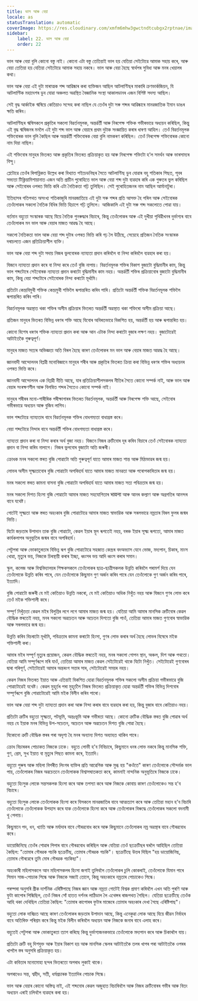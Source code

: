 ```yaml
---
title: ভাল আৰু বেয়া
locale: as
statusTranslation: automatic
coverImage: https://res.cloudinary.com/xmfm6mhw3gwctndtcubgx2rptnae/image/upload/v1740337243/small_cover_educacion_fundamental_a051170f1c.webp
sidebar:
    label: 22. ভাল আৰু বেয়া
    order: 22
---
```

ভাল আৰু বেয়া বুলি কোনো বস্তু নাই। কোনো এটা বস্তু তেতিয়াই ভাল হয় যেতিয়া সেইটোৱে আমাক সহায় কৰে, আৰু বেয়া তেতিয়া হয় যেতিয়া সেইটোৱে আমাক সহায় নকৰে। ভাল আৰু বেয়া হৈছে স্বাৰ্থপৰ সুবিধা আৰু মনৰ খেয়ালৰ কথা।

ভাল আৰু বেয়া এই দুটা মাৰাত্মক শব্দ আৱিষ্কাৰ কৰা ব্যক্তিজন আছিল আটলাণ্টিছৰ মাকাৰি ক্ৰণভাৰ্কজিয়ন, যি আটলাণ্টিক মহাদেশৰ ডুব যোৱা অঞ্চলত অৱস্থিত বৈজ্ঞানিক সংস্থা আকালডানৰ এজন বিশিষ্ট সদস্য আছিল।

সেই বৃদ্ধ আৰ্কাইক ঋষিয়ে কেতিয়াও সন্দেহ কৰা নাছিল যে তেওঁৰ দুটা সৰু শব্দৰ আৱিষ্কাৰে মানৱজাতিক ইমান ডাঙৰ ক্ষতি কৰিব।

আটলাণ্টিছৰ ঋষিসকলে প্ৰকৃতিৰ সকলো বিৱৰ্তনমূলক, অন্তৰ্ৱৰ্তী আৰু নিৰপেক্ষ শক্তিক গভীৰভাৱে অধ্যয়ন কৰিছিল, কিন্তু এই বৃদ্ধ ঋষিজনৰ মনলৈ এই দুটা শব্দ ভাল আৰু বেয়াৰে প্ৰথম দুটাক সংজ্ঞায়িত কৰাৰ ধাৰণা আহিল। তেওঁ বিৱৰ্তনমূলক শক্তিবোৰক ভাল বুলি কৈছিল আৰু অন্তৰ্ৱৰ্তী শক্তিবোৰক বেয়া বুলি নামকৰণ কৰিছিল। তেওঁ নিৰপেক্ষ শক্তিবোৰক কোনো নাম দিয়া নাছিল।

এই শক্তিবোৰ মানুহৰ ভিতৰত আৰু প্ৰকৃতিৰ ভিতৰত প্ৰক্ৰিয়াকৃত হয় আৰু নিৰপেক্ষ শক্তিটো হ’ল সমৰ্থন আৰু ভাৰসাম্যৰ বিন্দু।

প্লেটোৱে তেওঁৰ ৰিপাব্লিকত উল্লেখ কৰা বিখ্যাত পইচেডনিছৰ সৈতে আটলাণ্টিছ ডুব যোৱাৰ বহু শতিকাৰ পিছত, পূবৰ সভ্যতা টিক্লিয়ামিশায়ানাত এজন অতি প্ৰাচীন পুৰোহিতে ভাল আৰু বেয়া শব্দ দুটা ব্যৱহাৰ কৰি এক গুৰুতৰ ভুল কৰিছিল আৰু সেইবোৰৰ ওপৰত ভিত্তি কৰি এটা নৈতিকতা গঢ়ি তুলিছিল। সেই পুৰোহিতজনৰ নাম আছিল আৰ্মানাটুৰা।

ইতিহাসৰ গতিপথত অসংখ্য শতিকাজুৰি মানৱজাতিয়ে এই দুটা সৰু শব্দৰ প্ৰতি আসক্ত হৈ পৰিল আৰু সেইবোৰক তেওঁলোকৰ সকলো নৈতিক বিধিৰ ভিত্তি হিচাপে গঢ়ি তুলিলে। আজিকালি এই দুটা সৰু শব্দ সকলোতে পোৱা যায়।

বৰ্তমান বহুতো সংস্কাৰক আছে যিয়ে নৈতিক পুনৰুদ্ধাৰ বিচাৰে, কিন্তু তেওঁলোকৰ আৰু এই দুখীয়া পৃথিৱীখনৰ দুৰ্ভাগ্যৰ বাবে তেওঁলোকৰ মন ভাল আৰু বেয়াৰ মাজত আৱদ্ধ হৈ আছে।

সকলো নৈতিকতা ভাল আৰু বেয়া শব্দ দুটাৰ ওপৰত ভিত্তি কৰি গঢ় লৈ উঠিছে, সেয়েহে প্ৰতিজন নৈতিক সংস্কাৰক দৰাচলতে এজন প্ৰতিক্ৰিয়াশীল ব্যক্তি।

ভাল আৰু বেয়া শব্দ দুটা সদায় নিজৰ ভুলবোৰক ন্যায্যতা প্ৰদান কৰিবলৈ বা নিন্দা কৰিবলৈ ব্যৱহাৰ কৰা হয়।

যিজনে ন্যায্যতা প্ৰদান কৰে বা নিন্দা কৰে তেওঁ বুজি নাপায়। বিৱৰ্তনমূলক শক্তিৰ বিকাশ বুজাটো বুদ্ধিমানীৰ কাম, কিন্তু ভাল শব্দটোৰে সেইবোৰক ন্যায্যতা প্ৰদান কৰাটো বুদ্ধিমানীৰ কাম নহয়। অন্তৰ্ৱৰ্তী শক্তিৰ প্ৰক্ৰিয়াবোৰ বুজাটো বুদ্ধিমানীৰ কাম, কিন্তু বেয়া শব্দটোৰে সেইবোৰক নিন্দা কৰাটো মূৰ্খামি।

প্ৰতিটো কেন্দ্ৰবিমুখী শক্তিক কেন্দ্ৰমুখী শক্তিলৈ ৰূপান্তৰিত কৰিব পাৰি। প্ৰতিটো অন্তৰ্ৱৰ্তী শক্তিক বিৱৰ্তনমূলক শক্তিলৈ ৰূপান্তৰিত কৰিব পাৰি।

বিৱৰ্তনমূলক অৱস্থাত থকা শক্তিৰ অসীম প্ৰক্ৰিয়াৰ ভিতৰত অন্তৰ্ৱৰ্তী অৱস্থাত থকা শক্তিৰো অসীম প্ৰক্ৰিয়া আছে।

প্ৰতিজন মানুহৰ ভিতৰত বিভিন্ন ধৰণৰ শক্তি আছে যিবোৰ অবিৰতভাৱে বিকশিত হয়, অন্তৰ্ৱৰ্তী হয় আৰু ৰূপান্তৰিত হয়।

কোনো বিশেষ ধৰণৰ শক্তিক ন্যায্যতা প্ৰদান কৰা আৰু আন এটাক নিন্দা কৰাটো বুজাৰ লক্ষণ নহয়। বুজাটোৱেই আটাইতকৈ গুৰুত্বপূৰ্ণ।

মানুহৰ মাজত সত্যৰ অভিজ্ঞতা অতি বিৰল হৈছে কাৰণ তেওঁলোকৰ মন ভাল আৰু বেয়াৰ মাজত আৱদ্ধ হৈ আছে।

জ্ঞানবাদী আন্দোলনৰ বিপ্লৱী মনোবিজ্ঞানে মানুহৰ শৰীৰ আৰু প্ৰকৃতিৰ ভিতৰত ক্ৰিয়া কৰা বিভিন্ন ধৰণৰ শক্তিৰ অধ্যয়নৰ ওপৰত ভিত্তি কৰে।

জ্ঞানবাদী আন্দোলনৰ এক বিপ্লৱী নীতি আছে, যাৰ প্ৰতিক্ৰিয়াশীলসকলৰ নীতিৰ সৈতে কোনো সম্পৰ্ক নাই, আৰু ভাল আৰু বেয়াৰ সংৰক্ষণশীল আৰু বিলম্বিত শব্দৰ সৈতেও কোনো সম্পৰ্ক নাই।

মানুহৰ শৰীৰৰ মনো-শাৰীৰিক পৰীক্ষাগাৰৰ ভিতৰত বিৱৰ্তনমূলক, অন্তৰ্ৱৰ্তী আৰু নিৰপেক্ষ শক্তি আছে, সেইবোৰ গভীৰভাৱে অধ্যয়ন আৰু বুজিব লাগিব।

ভাল শব্দটোৱে ন্যায্যতাৰ বাবে বিৱৰ্তনমূলক শক্তিৰ বোধগম্যতা বাধাগ্ৰস্ত কৰে।

বেয়া শব্দটোৱে নিন্দাৰ বাবে অন্তৰ্ৱৰ্তী শক্তিৰ বোধগম্যতা বাধাগ্ৰস্ত কৰে।

ন্যায্যতা প্ৰদান কৰা বা নিন্দা কৰাৰ অৰ্থ বুজা নহয়। যিজনে নিজৰ ত্ৰুটিবোৰ দূৰ কৰিব বিচাৰে তেওঁ সেইবোৰক ন্যায্যতা প্ৰদান বা নিন্দা কৰিব নালাগে। নিজৰ ভুলবোৰ বুজাটো অতি জৰুৰী।

ক্ৰোধক মনৰ সকলো স্তৰত বুজি পোৱাটো অতি গুৰুত্বপূৰ্ণ যাতে আমাৰ মাজত শান্ত আৰু মিঠাভাৱৰ জন্ম হয়।

লোভৰ অসীম সূক্ষ্মতাবোৰ বুজি পোৱাটো অপৰিহাৰ্য যাতে আমাৰ মাজত মানৱতা আৰু পৰোপকাৰিতাৰ জন্ম হয়।

মনৰ সকলো স্তৰত কামনা বাসনা বুজি পোৱাটো অপৰিহাৰ্য যাতে আমাৰ মাজত সত্য পবিত্ৰতাৰ জন্ম হয়।

মনৰ সকলো দিশত হিংসা বুজি পোৱাটো আমাৰ মাজত সহযোগিতাৰ भावना আৰু আনৰ কল্যাণ আৰু অগ্ৰগতিৰ আনন্দৰ বাবে যথেষ্ট।

গোটেই সূক্ষ্মতা আৰু স্তৰত অহংকাৰ বুজি পোৱাটোৱে আমাৰ মাজত স্বাভাৱিক আৰু সৰলভাৱে নম্ৰতাৰ বিৰল ফুলৰ জন্মৰ ভিত্তি।

যিটো জড়তাৰ উপাদান তাক বুজি পোৱাটো, কেৱল ইয়াৰ স্থূল ৰূপতেই নহয়, বৰঞ্চ ইয়াৰ সূক্ষ্ম ৰূপতো, আমাৰ মাজত কাৰ্যকলাপৰ অনুভূতিৰ জন্মৰ বাবে অপৰিহাৰ্য।

পেটুপৰা আৰু ভোকাতুৰতাৰ বিভিন্ন ৰূপ বুজি পোৱাটোৱে সহজাত কেন্দ্ৰৰ বদঅভ্যাস যেনে ভোজ, মদ্যপান, চিকাৰ, মাংস খোৱা, মৃত্যুৰ ভয়, নিজকে চিৰস্থায়ী কৰাৰ ইচ্ছা, ধ্বংসৰ ভয় আদি ধ্বংস কৰাৰ সমান।

স্কুল, কলেজ আৰু বিশ্ববিদ্যালয়ৰ শিক্ষকসকলে তেওঁলোকৰ ছাত্ৰ-ছাত্ৰীসকলক উন্নতি কৰিবলৈ পৰামৰ্শ দিয়ে যেন তেওঁলোকে উন্নতি কৰিব পাৰে, যেন তেওঁলোকে কিছুমান গুণ অৰ্জন কৰিব পাৰে যেন তেওঁলোকে গুণ অৰ্জন কৰিব পাৰে, ইত্যাদি।

বুজি পোৱাটো জৰুৰী যে মই কেতিয়াও উন্নতি নকৰো, যে মই কেতিয়াও অধিক নিখুঁত নহয় আৰু যিজনে গুণৰ লোভ কৰে তেওঁ মইক শক্তিশালী কৰে।

সম্পূৰ্ণ নিখুঁততা কেৱল মইৰ বিলুপ্তিৰ লগে লগে আমাৰ মাজত জন্ম হয়। যেতিয়া আমি আমাৰ মানসিক ত্ৰুটিবোৰ কেৱল বৌদ্ধিক স্তৰতেই নহয়, মনৰ সকলো অৱচেতন আৰু অচেতন দিশতো বুজি পাওঁ, তেতিয়া আমাৰ মাজত গুণবোৰ স্বাভাৱিক আৰু সৰলভাৱে জন্ম হয়।

উন্নতি কৰিব বিচৰাটো মূৰ্খামি, পবিত্ৰতাৰ কামনা কৰাটো হিংসা, গুণৰ লোভ কৰাৰ অৰ্থ হৈছে লোভৰ বিষেৰে মইক শক্তিশালী কৰা।

আমাৰ মইৰ সম্পূৰ্ণ মৃত্যুৰ প্ৰয়োজন, কেৱল বৌদ্ধিক স্তৰতেই নহয়, মনৰ সকলো গোপন স্থান, অঞ্চল, দিশ আৰু পথতো। যেতিয়া আমি সম্পূৰ্ণৰূপে মৰি যাওঁ, তেতিয়া আমাৰ মাজত কেৱল সেইটোৱেই থাকে যিটো নিখুঁত। সেইটোৱেই গুণবোৰৰ দ্বাৰা পৰিপূৰ্ণ, সেইটোৱেই আমাৰ অন্তৰংগ সত্তাৰ সাৰ, সেইটোৱেই সময়ৰ নহয়।

কেৱল নিজৰ ভিতৰত ইয়াত আৰু এতিয়াই বিকশিত হোৱা বিৱৰ্তনমূলক শক্তিৰ সকলো অসীম প্ৰক্ৰিয়া গভীৰভাৱে বুজি পোৱাটোৱেই যথেষ্ট। কেৱল মুহূৰ্তৰ পৰা মুহূৰ্তলৈ নিজৰ ভিতৰত প্ৰক্ৰিয়াকৃত হোৱা অন্তৰ্ৱৰ্তী শক্তিৰ বিভিন্ন দিশবোৰ সম্পূৰ্ণৰূপে বুজি পোৱাটোৱেই আমি মইক বিলীন কৰিব পাৰো।

ভাল আৰু বেয়া শব্দ দুটা ন্যায্যতা প্ৰদান কৰা আৰু নিন্দা কৰাৰ বাবে ব্যৱহাৰ কৰা হয়, কিন্তু বুজাৰ বাবে কেতিয়াও নহয়।

প্ৰতিটো ত্ৰুটিৰ বহুতো সূক্ষ্মতা, পটভূমি, অন্তঃভূমি আৰু গভীৰতা আছে। কোনো ত্ৰুটিক বৌদ্ধিক স্তৰত বুজি পোৱাৰ অৰ্থ নহয় যে ইয়াক মনৰ বিভিন্ন উপ-সচেতন, অচেতন আৰু অৱচেতন দিশত বুজি পোৱা হৈছে।

যিকোনো ত্ৰুটি বৌদ্ধিক স্তৰৰ পৰা অদৃশ্য হৈ মনৰ অন্যান্য দিশত অব্যাহত থাকিব পাৰে।

ক্ৰোধ বিচাৰকৰ পোচাকত নিজকে ঢাকে। বহুতে লোভী হ'ব নিবিচাৰে, কিছুমানে ধনৰ লোভ নকৰে কিন্তু মানসিক শক্তি, গুণ, প্ৰেম, সুখ ইয়াত বা মৃত্যুৰ পিছত কামনা কৰে, ইত্যাদি।

বহুতো পুৰুষ আৰু মহিলা বিপৰীত লিংগৰ ব্যক্তিৰ প্ৰতি আৱেগিক আৰু মুগ্ধ হয় "কওঁতে" কাৰণ তেওঁলোকে সৌন্দৰ্যক ভাল পায়, তেওঁলোকৰ নিজৰ অৱচেতনে তেওঁলোকক বিশ্বাসঘাতকতা কৰে, কামনাই নান্দনিক অনুভূতিৰে নিজকে ঢাকে।

বহুতো হিংসুক লোকে সন্তসকলক হিংসা কৰে আৰু তপস্যা কৰে আৰু নিজকে কোবায় কাৰণ তেওঁলোকেও সন্ত হ'ব বিচাৰে।

বহুতো হিংসুক লোকে তেওঁলোকক হিংসা কৰে যিসকলে মানৱজাতিৰ বাবে আত্মত্যাগ কৰে আৰু তেতিয়া মহান হ'ব বিচাৰি তেওঁলোকে তেওঁলোকক উপহাস কৰে যাক তেওঁলোকে হিংসা কৰে আৰু তেওঁলোকৰ বিৰুদ্ধে তেওঁলোকৰ সকলো বদনামী থু পেলায়।

কিছুমানে পদ, ধন, খ্যাতি আৰু মৰ্যাদাৰ বাবে গৌৰৱবোধ কৰে আৰু কিছুমানে তেওঁলোকৰ নম্ৰ অৱস্থাৰ বাবে গৌৰৱবোধ কৰে।

ডায়োজিনিছে তেওঁৰ শোৱাৰ পিপাৰ বাবে গৌৰৱবোধ কৰিছিল আৰু যেতিয়া তেওঁ ছক্ৰেটিছৰ ঘৰলৈ আহিছিল তেতিয়া কৈছিল: "তোমাৰ গৌৰৱক গচকি ছক্ৰেটিছ, তোমাৰ গৌৰৱক গচকি"। ছক্ৰেটিছে উত্তৰ দিছিল "হয় ডায়োজিনিছ, তোমাৰ গৌৰৱেৰে তুমি মোৰ গৌৰৱক গচকিছা"।

অহংকাৰী মহিলাসকলে আন মহিলাসকলৰ হিংসা জগাই তুলিবলৈ তেওঁলোকৰ চুলি কোকৰাই, তেওঁলোকে যিমান পাৰে সিমান সাজ-পোচাক পিন্ধে আৰু নিজকে সজাই তোলে, কিন্তু অহংকাৰে নম্ৰতাৰ পোচাকেও পিন্ধে।

পৰম্পৰা অনুসৰি গ্ৰীক দাৰ্শনিক এৰিষ্টিপাছে নিজৰ জ্ঞান আৰু নম্ৰতা গোটেই বিশ্বক প্ৰমাণ কৰিবলৈ এখন অতি পুৰণি আৰু ফুটা কাপোৰ পিন্ধিছিল, তেওঁ নিজৰ সোঁ হাতত দৰ্শনৰ লাঠিডাল লৈ এথেন্সৰ ৰাজপথত গৈছিল। যেতিয়া ছক্ৰেটিছে তেওঁক আহি থকা দেখিছিল তেতিয়া কৈছিল: "তোমাৰ কাপোৰৰ ফুটাৰ মাজেৰে তোমাৰ অহংকাৰ দেখা গৈছে এৰিষ্টিপাছ"।

বহুতো লোক দাৰিদ্ৰত আছে কাৰণ তেওঁলোকৰ জড়তাৰ উপাদান আছে, কিন্তু এনেকুৱা লোক আছে যিয়ে জীৱন নিৰ্বাহৰ বাবে অতিৰিক্ত পৰিশ্ৰম কৰে কিন্তু মইক বিলীন কৰিবলৈ অধ্যয়ন আৰু নিজকে জনাৰ বাবে এলাহ কৰে।

বহুতেই পেটুপৰা আৰু ভোকাতুৰতা ত্যাগ কৰিছে কিন্তু দুৰ্ভাগ্যজনকভাৱে তেওঁলোকে মদ্যপান কৰে আৰু চিকাৰলৈ যায়।

প্ৰতিটো ত্ৰুটি বহু দিশযুক্ত আৰু ইয়াৰ বিকাশ হয় আৰু মানসিক স্কেলৰ আটাইতকৈ তলৰ খাপৰ পৰা আটাইতকৈ ওপৰৰ খাপলৈ স্তৰ অনুসৰি প্ৰক্ৰিয়াকৃত হয়।

এটা কবিতাৰ মনোমোহা ছন্দৰ ভিতৰতো অপৰাধ লুকাই থাকে।

অপৰাধেও সন্ত, শ্বহীদ, সতী, ধৰ্মপ্ৰচাৰক ইত্যাদিৰ পোচাক পিন্ধে।

ভাল আৰু বেয়াৰ কোনো অস্তিত্ব নাই, এই শব্দবোৰ কেৱল অজুহাত বিচাৰিবলৈ আৰু নিজৰ ত্ৰুটিবোৰৰ গভীৰ আৰু বিতং অধ্যয়ন এৰাই চলিবলৈ ব্যৱহাৰ কৰা হয়।

